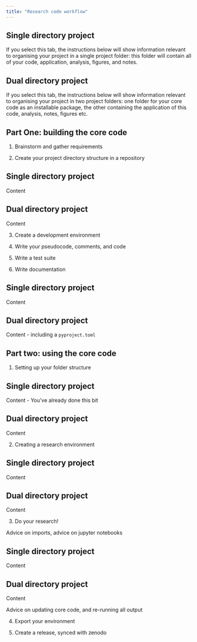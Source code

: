 ```yaml
---
title: "Research code workflow"
---
```


::: {.panel-tabset group="workflow"}
## Single directory project

If you select this tab, the instructions below will show information relevant to organising your project in a single project folder: this folder will contain all of your code, application, analysis, figures, and notes.

## Dual directory project

If you select this tab, the instructions below will show information relevant to organising your project in two project folders: one folder for your core code as an installable package, the other containing the application of this code, analysis, notes, figures etc. 

:::

## Part One: building the core code

1. Brainstorm and gather requirements

2. Create your project directory structure in a repository

::: {.panel-tabset group="workflow"}
## Single directory project

Content

## Dual directory project

Content
:::

3. Create a development environment

4. Write your pseudocode, comments, and code 

5. Write a test suite

6. Write documentation

::: {.panel-tabset group="workflow"}
## Single directory project

Content

## Dual directory project

Content - including a `pyproject.toml`
:::

## Part two: using the core code

1. Setting up your folder structure

::: {.panel-tabset group="workflow"}
## Single directory project

Content - You've already done this bit

## Dual directory project

Content
:::

2. Creating a research environment

::: {.panel-tabset group="workflow"}
## Single directory project

Content

## Dual directory project

Content
:::

3. Do your research!

Advice on imports, advice on jupyter notebooks

::: {.panel-tabset group="workflow"}
## Single directory project

Content

## Dual directory project

Content
:::

Advice on updating core code, and re-running all output

4. Export your environment

5. Create a release, synced with zenodo